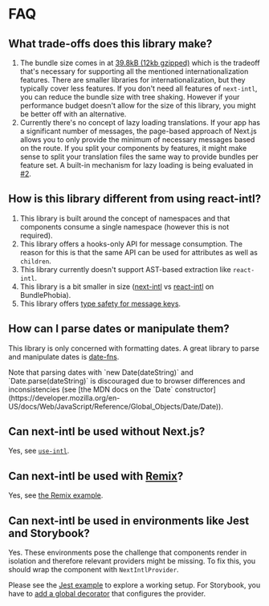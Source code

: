 
# FAQ

## What trade-offs does this library make?

1. The bundle size comes in at [39.8kB (12kb gzipped)](https://bundlephobia.com/result?p=next-intl) which is the tradeoff that's necessary for supporting all the mentioned internationalization features. There are smaller libraries for internationalization, but they typically cover less features. If you don't need all features of `next-intl`, you can reduce the bundle size with tree shaking. However if your performance budget doesn't allow for the size of this library, you might be better off with an alternative.
2. Currently there's no concept of lazy loading translations. If your app has a significant number of messages, the page-based approach of Next.js allows you to only provide the minimum of necessary messages based on the route. If you split your components by features, it might make sense to split your translation files the same way to provide bundles per feature set. A built-in mechanism for lazy loading is being evaluated in [#2](https://github.com/amannn/next-intl/issues/2).

## How is this library different from using react-intl?

1. This library is built around the concept of namespaces and that components consume a single namespace (however this is not required).
2. This library offers a hooks-only API for message consumption. The reason for this is that the same API can be used for attributes as well as `children`.
3. This library currently doesn't support AST-based extraction like `react-intl`.
4. This library is a bit smaller in size ([next-intl](https://bundlephobia.com/result?p=next-intl) vs [react-intl](https://bundlephobia.com/result?p=react-intl) on BundlePhobia).
5. This library offers [type safety for message keys](/docs/usage/typescript).

## How can I parse dates or manipulate them?

This library is only concerned with formatting dates. A great library to parse and manipulate dates is [date-fns](https://date-fns.org/).

<Callout>
  Note that parsing dates with `new Date(dateString)` and
  `Date.parse(dateString)` is discouraged due to browser differences and
  inconsistencies (see [the MDN docs on the `Date`
  constructor](https://developer.mozilla.org/en-US/docs/Web/JavaScript/Reference/Global_Objects/Date/Date)).
</Callout>

## Can next-intl be used without Next.js?

Yes, see [`use-intl`](https://github.com/amannn/next-intl/tree/main/packages/use-intl).

## Can next-intl be used with [Remix](https://remix.run/)?

Yes, see [the Remix example](https://github.com/amannn/next-intl/tree/main/packages/example-remix).

## Can next-intl be used in environments like Jest and Storybook?

Yes. These environments pose the challenge that components render in isolation and therefore relevant providers might be missing. To fix this, you should wrap the component with `NextIntlProvider`.

Please see the [Jest example](https://github.com/amannn/next-intl/blob/main/packages/example-advanced/src/components/Navigation.spec.tsx) to explore a working setup. For Storybook, you have to [add a global decorator](https://storybook.js.org/docs/react/writing-stories/decorators#global-decorators) that configures the provider.
